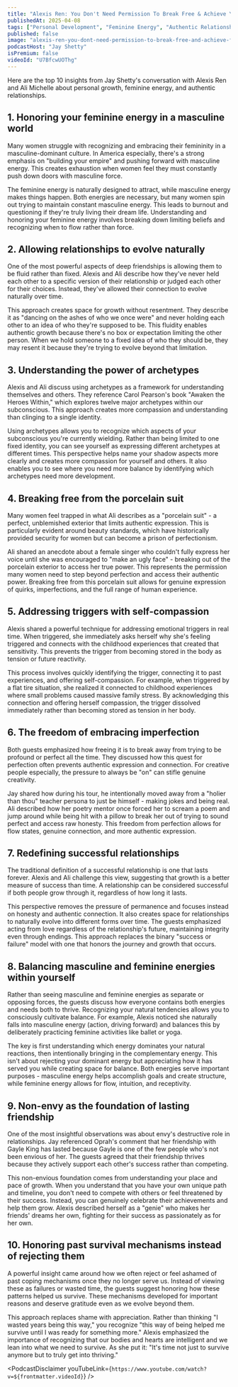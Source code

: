 ```yaml
---
title: "Alexis Ren: You Don't Need Permission To Break Free & Achieve Your Full Potential!"
publishedAt: 2025-04-08
tags: ["Personal Development", "Feminine Energy", "Authentic Relationships"]
published: false
image: "alexis-ren-you-dont-need-permission-to-break-free-and-achieve-full-potential.jpg"
podcastHost: "Jay Shetty"
isPremium: false
videoId: "U7BfcwUOThg"
---
```



<PodcastSummaryPageLayout frontmatter={frontmatter}>

Here are the top 10 insights from Jay Shetty's conversation with Alexis Ren and Ali Michelle about personal growth, feminine energy, and authentic relationships.

## 1. Honoring your feminine energy in a masculine world

Many women struggle with recognizing and embracing their femininity in a masculine-dominant culture. In America especially, there's a strong emphasis on "building your empire" and pushing forward with masculine energy. This creates exhaustion when women feel they must constantly push down doors with masculine force.

The feminine energy is naturally designed to attract, while masculine energy makes things happen. Both energies are necessary, but many women spin out trying to maintain constant masculine energy. This leads to burnout and questioning if they're truly living their dream life. Understanding and honoring your feminine energy involves breaking down limiting beliefs and recognizing when to flow rather than force.

## 2. Allowing relationships to evolve naturally

One of the most powerful aspects of deep friendships is allowing them to be fluid rather than fixed. Alexis and Ali describe how they've never held each other to a specific version of their relationship or judged each other for their choices. Instead, they've allowed their connection to evolve naturally over time.

This approach creates space for growth without resentment. They describe it as "dancing on the ashes of who we once were" and never holding each other to an idea of who they're supposed to be. This fluidity enables authentic growth because there's no box or expectation limiting the other person. When we hold someone to a fixed idea of who they should be, they may resent it because they're trying to evolve beyond that limitation.

## 3. Understanding the power of archetypes

Alexis and Ali discuss using archetypes as a framework for understanding themselves and others. They reference Carol Pearson's book "Awaken the Heroes Within," which explores twelve major archetypes within our subconscious. This approach creates more compassion and understanding than clinging to a single identity.

Using archetypes allows you to recognize which aspects of your subconscious you're currently wielding. Rather than being limited to one fixed identity, you can see yourself as expressing different archetypes at different times. This perspective helps name your shadow aspects more clearly and creates more compassion for yourself and others. It also enables you to see where you need more balance by identifying which archetypes need more development.

## 4. Breaking free from the porcelain suit

Many women feel trapped in what Ali describes as a "porcelain suit" - a perfect, unblemished exterior that limits authentic expression. This is particularly evident around beauty standards, which have historically provided security for women but can become a prison of perfectionism.

Ali shared an anecdote about a female singer who couldn't fully express her voice until she was encouraged to "make an ugly face" - breaking out of the porcelain exterior to access her true power. This represents the permission many women need to step beyond perfection and access their authentic power. Breaking free from this porcelain suit allows for genuine expression of quirks, imperfections, and the full range of human experience.

## 5. Addressing triggers with self-compassion

Alexis shared a powerful technique for addressing emotional triggers in real time. When triggered, she immediately asks herself why she's feeling triggered and connects with the childhood experiences that created that sensitivity. This prevents the trigger from becoming stored in the body as tension or future reactivity.

This process involves quickly identifying the trigger, connecting it to past experiences, and offering self-compassion. For example, when triggered by a flat tire situation, she realized it connected to childhood experiences where small problems caused massive family stress. By acknowledging this connection and offering herself compassion, the trigger dissolved immediately rather than becoming stored as tension in her body.

## 6. The freedom of embracing imperfection

Both guests emphasized how freeing it is to break away from trying to be profound or perfect all the time. They discussed how this quest for perfection often prevents authentic expression and connection. For creative people especially, the pressure to always be "on" can stifle genuine creativity.

Jay shared how during his tour, he intentionally moved away from a "holier than thou" teacher persona to just be himself - making jokes and being real. Ali described how her poetry mentor once forced her to scream a poem and jump around while being hit with a pillow to break her out of trying to sound perfect and access raw honesty. This freedom from perfection allows for flow states, genuine connection, and more authentic expression.

## 7. Redefining successful relationships

The traditional definition of a successful relationship is one that lasts forever. Alexis and Ali challenge this view, suggesting that growth is a better measure of success than time. A relationship can be considered successful if both people grow through it, regardless of how long it lasts.

This perspective removes the pressure of permanence and focuses instead on honesty and authentic connection. It also creates space for relationships to naturally evolve into different forms over time. The guests emphasized acting from love regardless of the relationship's future, maintaining integrity even through endings. This approach replaces the binary "success or failure" model with one that honors the journey and growth that occurs.

## 8. Balancing masculine and feminine energies within yourself

Rather than seeing masculine and feminine energies as separate or opposing forces, the guests discuss how everyone contains both energies and needs both to thrive. Recognizing your natural tendencies allows you to consciously cultivate balance. For example, Alexis noticed she naturally falls into masculine energy (action, driving forward) and balances this by deliberately practicing feminine activities like ballet or yoga.

The key is first understanding which energy dominates your natural reactions, then intentionally bringing in the complementary energy. This isn't about rejecting your dominant energy but appreciating how it has served you while creating space for balance. Both energies serve important purposes - masculine energy helps accomplish goals and create structure, while feminine energy allows for flow, intuition, and receptivity.

## 9. Non-envy as the foundation of lasting friendship

One of the most insightful observations was about envy's destructive role in relationships. Jay referenced Oprah's comment that her friendship with Gayle King has lasted because Gayle is one of the few people who's not been envious of her. The guests agreed that their friendship thrives because they actively support each other's success rather than competing.

This non-envious foundation comes from understanding your place and pace of growth. When you understand that you have your own unique path and timeline, you don't need to compete with others or feel threatened by their success. Instead, you can genuinely celebrate their achievements and help them grow. Alexis described herself as a "genie" who makes her friends' dreams her own, fighting for their success as passionately as for her own.

## 10. Honoring past survival mechanisms instead of rejecting them

A powerful insight came around how we often reject or feel ashamed of past coping mechanisms once they no longer serve us. Instead of viewing these as failures or wasted time, the guests suggest honoring how these patterns helped us survive. These mechanisms developed for important reasons and deserve gratitude even as we evolve beyond them.

This approach replaces shame with appreciation. Rather than thinking "I wasted years being this way," you recognize "this way of being helped me survive until I was ready for something more." Alexis emphasized the importance of recognizing that our bodies and hearts are intelligent and we lean into what we need to survive. As she put it: "It's time not just to survive anymore but to truly get into thriving."

<PodcastDisclaimer
  youTubeLink={`https://www.youtube.com/watch?v=${frontmatter.videoId}`}
/>

</PodcastSummaryPageLayout>

